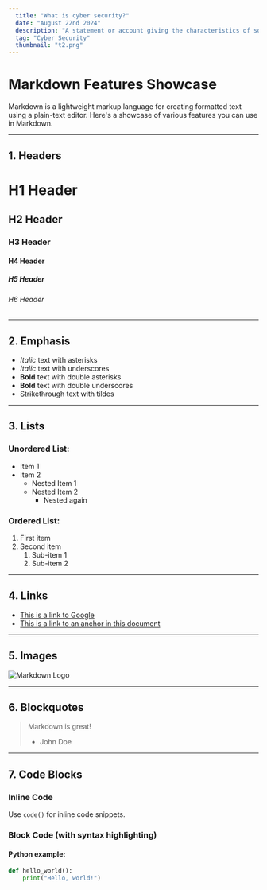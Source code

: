 ```yaml
---
  title: "What is cyber security?"
  date: "August 22nd 2024"
  description: "A statement or account giving the characteristics of someone or something : a descriptive statement or account."
  tag: "Cyber Security"
  thumbnail: "t2.png"
---
```


# Markdown Features Showcase

Markdown is a lightweight markup language for creating formatted text using a plain-text editor. Here's a showcase of various features you can use in Markdown.

---

## 1. Headers

# H1 Header
## H2 Header
### H3 Header
#### H4 Header
##### H5 Header
###### H6 Header

---

## 2. Emphasis

- *Italic* text with asterisks
- _Italic_ text with underscores
- **Bold** text with double asterisks
- __Bold__ text with double underscores
- ~~Strikethrough~~ text with tildes

---

## 3. Lists

### Unordered List:
- Item 1
- Item 2
  - Nested Item 1
  - Nested Item 2
    - Nested again

### Ordered List:
1. First item
2. Second item
   1. Sub-item 1
   2. Sub-item 2

---

## 4. Links

- [This is a link to Google](https://www.google.com)
- [This is a link to an anchor in this document](#markdown-features-showcase)

---

## 5. Images

![Markdown Logo](https://upload.wikimedia.org/wikipedia/commons/4/48/Markdown-mark.svg)

---

## 6. Blockquotes

> Markdown is great!  
> - John Doe

---

## 7. Code Blocks

### Inline Code
Use `code()` for inline code snippets.

### Block Code (with syntax highlighting)
#### Python example:
```python
def hello_world():
    print("Hello, world!")
